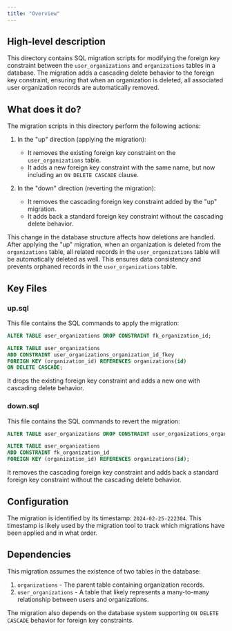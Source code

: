 ```yaml
---
title: "Overview"
---
```


## High-level description
This directory contains SQL migration scripts for modifying the foreign key constraint between the `user_organizations` and `organizations` tables in a database. The migration adds a cascading delete behavior to the foreign key constraint, ensuring that when an organization is deleted, all associated user organization records are automatically removed.

## What does it do?
The migration scripts in this directory perform the following actions:

1. In the "up" direction (applying the migration):
   - It removes the existing foreign key constraint on the `user_organizations` table.
   - It adds a new foreign key constraint with the same name, but now including an `ON DELETE CASCADE` clause.
   
2. In the "down" direction (reverting the migration):
   - It removes the cascading foreign key constraint added by the "up" migration.
   - It adds back a standard foreign key constraint without the cascading delete behavior.

This change in the database structure affects how deletions are handled. After applying the "up" migration, when an organization is deleted from the `organizations` table, all related records in the `user_organizations` table will be automatically deleted as well. This ensures data consistency and prevents orphaned records in the `user_organizations` table.

## Key Files

### up.sql
This file contains the SQL commands to apply the migration:

```sql
ALTER TABLE user_organizations DROP CONSTRAINT fk_organization_id;

ALTER TABLE user_organizations
ADD CONSTRAINT user_organizations_organization_id_fkey
FOREIGN KEY (organization_id) REFERENCES organizations(id)
ON DELETE CASCADE;
```

It drops the existing foreign key constraint and adds a new one with cascading delete behavior.

### down.sql
This file contains the SQL commands to revert the migration:

```sql
ALTER TABLE user_organizations DROP CONSTRAINT user_organizations_organization_id_fkey;

ALTER TABLE user_organizations
ADD CONSTRAINT fk_organization_id
FOREIGN KEY (organization_id) REFERENCES organizations(id);
```

It removes the cascading foreign key constraint and adds back a standard foreign key constraint without the cascading delete behavior.

## Configuration
The migration is identified by its timestamp: `2024-02-25-222304`. This timestamp is likely used by the migration tool to track which migrations have been applied and in what order.

## Dependencies
This migration assumes the existence of two tables in the database:
1. `organizations` - The parent table containing organization records.
2. `user_organizations` - A table that likely represents a many-to-many relationship between users and organizations.

The migration also depends on the database system supporting `ON DELETE CASCADE` behavior for foreign key constraints.